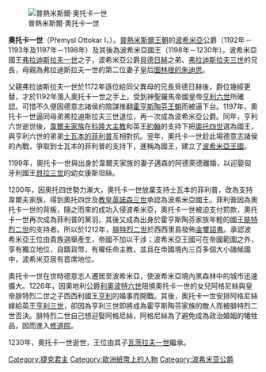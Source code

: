 {{unreferenced|time=2014-05-11T17:25:42+00:00}}
[[File:Po1_postava.jpg|普熱米斯爾·奧托卡一世]]

'''奧托卡一世'''（Přemysl Ottokar I，{{bd|約1155年||1230年|12月15日}}）。[[普熱米斯爾王朝|普熱米斯爾王朝]]的[[波希米亞|波希米亞]]公爵（1192年－1193年及1197年－1198年）及其後為波希米亞國王（1198年－1230年）。波希米亞國王[[弗拉迪斯拉夫二世|弗拉迪斯拉夫一世]]之子，波希米亞公爵[[貝德日赫|貝德日赫]]之弟、[[弗拉迪斯拉夫三世|弗拉迪斯拉夫三世]]的兄長，母親為弗拉迪斯拉夫一世的第二位妻子皇后[[圖林根的朱迪思|圖林根的朱迪思]]。

父親弗拉迪斯拉夫一世於1172年遜位給同父異母的兄長貝德日赫後，爵位幾經更替，才於1192年落入奧托卡一世之手上，受到神聖羅馬帝國皇帝[[亨利六世_(神聖羅馬帝國)|亨利六世]]所確認。可惜不久便因德意志諸侯的陰謀推翻[[霍亨斯陶芬王朝|霍亨斯陶芬王朝]]而被逼下台。1197年，奧托卡一世逼同母弟弗拉迪斯拉夫三世退位，再一次成為波希米亞公爵。同年，亨利六世逝世後，[[韋爾夫家族|韋爾夫家族]]在[[科隆大主教|科隆大主教]]和英王[[约翰_(英格兰国王)|約翰]]的支持下把[[奥托四世_(神圣罗马帝国)|奧托四世]]選為國王，與亨利六世的弟弟[[士瓦本的菲利普|士瓦本的菲利普]]亙相對抗。翌年，奧托卡一世趁此場德意志諸侯的內戰，爭取到士瓦本的菲利普的支持下，進稱為國王，建立了[[波希米亞王國|波希米亞王國]]。

1199年，奧托卡一世與出身於韋爾夫家族的妻子邁森的阿德萊德離婚，以迎娶匈牙利國王[[貝拉三世|貝拉三世]]的幼女康斯坦絲。

1200年，因奧托四世勢力漸大，奧托卡一世放棄支持士瓦本的菲利普，改為支持韋爾夫家族，得到奧托四世及[[教皇|教皇]][[英諾森三世|英諾森三世]]承認為波希米亞國王。菲利普因為奧托卡一世的背叛，隨之而來的成功入侵波希米亞，奧托卡一世被迫支付罰款，奧托卡一世再次成為菲利普的黨羽，其後又成為出身於霍亨斯陶芬家族年輕的國王[[腓特烈二世_(神圣罗马帝国)|腓特烈二世]]的支持者。所以於1212年，[[腓特烈二世_(神圣罗马帝国)|腓特烈二世]]於西西里島發佈[[金璽詔書|金璽詔書]]。承認波希米亞王位由貴族選舉產生，帝國不加以干涉；波希米亞王國可在帝國範圍之外，享有獨立地位，自鑄貨幣，有權任命主教，並且在帝國境內三百多個大小諸候國中，波希米亞居有首席地位。

奧托卡一世在世時德意志人遷居至波希米亞，使波希米亞境內黑森林中的城市迅速擴大。1226年，因奧地利公爵[[利奥波德六世_(奥地利)|利奧波特六世]]阻撓奧托卡一世的女兒阿格尼絲與皇帝腓特烈二世之子西西利國王[[亨利二世_(士瓦本)|亨利]]的婚事而開戰。其後，奧托卡一世安排阿格尼絲嫁給英王[[亨利三世_(英格兰)|亨利三世]]，卻因為亨利三世即將成為霍亨斯陶芬家族的敵人而被腓特烈二世否決。腓特烈二世自己想迎娶阿格尼絲，阿格尼絲為了避免成為政治婚姻的犧牲品，因而進入[[修道院|修道院]]。

1230年，奧托卡一世逝世，王位由其子[[瓦茨拉夫一世|瓦茨拉夫一世]]繼承。

{{start box}}
{{S-hou|[[普熱米斯爾王朝|普熱米斯爾王朝]]||約1155年|1230年|12月15日}}
{{S-reg}}
{{s-before|[[瓦茨拉夫二世_(波希米亞)|瓦茨拉夫二世 (波希米亞)]]}}
{{s-title|[[捷克君主列表|波希米亞公爵]]|1192年－1193年}}
{{s-after|堂兄弟[[布熱季斯拉夫三世|布熱季斯拉夫三世]]}}
{{s-before|弟[[弗拉迪斯拉夫三世|弗拉迪斯拉夫三世]]}}
{{s-title|[[捷克君主列表|波希米亞公爵]]|1197年－1198年}}
{{s-after|成為國王}}
{{s-before|自己}}
{{s-title|[[捷克君主列表|波希米亞國王]]|1198年－1230年}}
{{s-after|子[[瓦茨拉夫一世|瓦茨拉夫一世]]}}
{{end box}}

{{Authority control}}
[[Category:捷克君主|Category:捷克君主]]
[[Category:歐洲紙幣上的人物|Category:歐洲紙幣上的人物]]
[[Category:波希米亚公爵|Category:波希米亚公爵]]